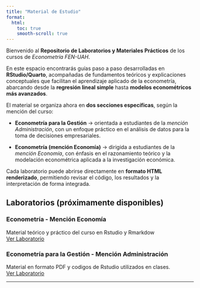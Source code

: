 ```yaml
---
title: "Material de Estudio"
format:
  html:
    toc: true
    smooth-scroll: true
---
```


Bienvenido al **Repositorio de Laboratorios y Materiales Prácticos** de los cursos de *Econometría FEN-UAH*.

En este espacio encontrarás guías paso a paso desarrolladas en **RStudio/Quarto**, acompañadas de fundamentos teóricos y explicaciones conceptuales que facilitan el aprendizaje aplicado de la econometría, abarcando desde la **regresión lineal simple** hasta **modelos econométricos más avanzados**.

El material se organiza ahora en **dos secciones específicas**, según la mención del curso:

-    **Econometría para la Gestión** → orientada a estudiantes de la *mención Administración*, con un enfoque práctico en el análisis de datos para la toma de decisiones empresariales.

-    **Econometría (mención Economía)** → dirigida a estudiantes de la *mención Economía*, con énfasis en el razonamiento teórico y la modelación econométrica aplicada a la investigación económica.

Cada laboratorio puede abrirse directamente en **formato HTML renderizado**, permitiendo revisar el código, los resultados y la interpretación de forma integrada.

## Laboratorios (próximamente disponibles)

::::: labs-grid
::: lab-card
### Econometría - Mención Economía

Material teórico y práctico del curso en Rstudio y Rmarkdow\
[Ver Laboratorio](cursos/eco_eco.html){.btn target=_blank rel="noopener"}
:::

::: lab-card
### Econometría para la Gestión - Mención Administración

Material en formato PDF y codigos de Rstudio utilizados en clases.\
[Ver Laboratorio](cursos/eco_epg.html){.btn target=_blank rel="noopener"}
:::
:::::

------------------------------------------------------------------------
